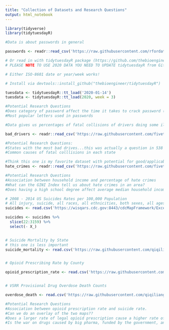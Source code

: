 ```yaml
---
title: "Collection of Datasets and Research Questions"
output: html_notebook
---
```


```r
library(tidyverse)
library(tidytuesdayR)
```


```r
#Data is about passwords in general

passwords <- readr::read_csv('https://raw.githubusercontent.com/rfordatascience/tidytuesday/master/data/2020/2020-01-14/passwords.csv')

# Or read in with tidytuesdayR package (https://github.com/thebioengineer/tidytuesdayR)
# PLEASE NOTE TO USE 2020 DATA YOU NEED TO UPDATE tidytuesdayR from GitHub

# Either ISO-8601 date or year/week works!

# Install via devtools::install_github("thebioengineer/tidytuesdayR")

tuesdata <- tidytuesdayR::tt_load('2020-01-14') 
tuesdata <- tidytuesdayR::tt_load(2020, week = 3)

#Potential Research Questions
#Does category of password affect the time it takes to crack password (online or offline)
#Most popular letters used in passwords

```

```r
#Data gives us percentages of fatal collisions of drivers doing some illegal activity (drinking, etc.)

bad_drivers <- readr::read_csv('https://raw.githubusercontent.com/fivethirtyeight/data/master/bad-drivers/bad-drivers.csv')

#Potential Research Questions: 
#States with the most bad drives...this was actually a question in 538 but we can do our own statistics/graphs about it..not sure though seems like an interesting question.
#Common causes of fatal colllisions in each state

```

```r
#Think this one is my favorite dataset with potential for good/applicable research questions 
hate_crimes <- readr::read_csv('https://raw.githubusercontent.com/fivethirtyeight/data/master/hate-crimes/hate_crimes.csv')

#Potential Research Questions
#Association between household income and percentage of hate crimes
#What can the GINI Index tell us about hate crimes in an area?
#Does having a high school degree affect average median household income?
```

```r
# 2008 - 2014 US Suicides Rates per 100,000 Population
# All injury, suicide, all races, all ethnicities, both sexes, all ages. annualized crude rate for united states: 12.63
suicides <- read.csv('https://wisqars.cdc.gov:8443/cdcMapFramework/ExcelServlet?excelFile=m4687721_csv')

suicides <- suicides %>%
  slice(22:3159) %>%
  select(- X_)


# Suicide Mortality by State
# this one is less important
suicide_mortality <- read.csv('https://raw.githubusercontent.com/qiqiliang/statistics/master/Suicide_Mortality_by_State.csv')


# Opioid Prescribing Rate by County

opioid_prescription_rate <- read.csv('https://raw.githubusercontent.com/qiqiliang/statistics/master/US_County_Prescribing_Rates_Opioids.csv')


# VSRR Provisional Drug Overdose Death Counts

overdose_death <- read.csv('https://raw.githubusercontent.com/qiqiliang/statistics/master/VSRR_Provisional_Drug_Overdose_Death_Counts.csv')

#Potential Research Questions
#Association between opioid prescription rate and suicide rate.
#Can we do an overlay of the two maps??
#Does a larger rate of legal opioid prescription cause a higher rate of overdoses and suicides?
#Is the war on drugs caused by big pharma, funded by the government, and used as a way to harm marginalized POC?
```





